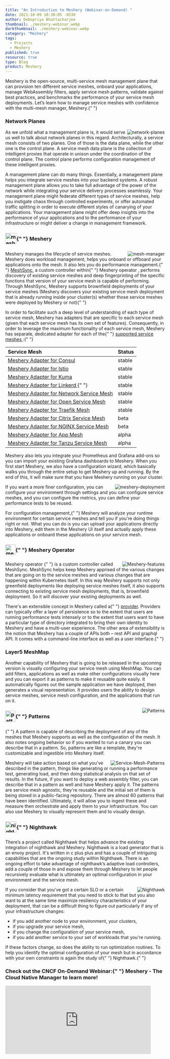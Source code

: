 ```yaml
---
title: "An Introduction to Meshery (Webinar-on-Demand) "
date: 2021-10-09 10:30:05 -0530
author: Debopriya Bhattacharjee
thumbnail: ./meshery-webinar.webp
darkthumbnail: ./meshery-webinar.webp
category: "Meshery"
tags:
  - Projects
  - Meshery
published: true
resource: true
type: Blog
product: Meshery
---
```







<BlogWrapper>

<div class="intro ">
  <p>
    Meshery is the open-source, multi-service mesh management plane that can
    provision ten different service meshes, onboard your applications, manage
    WebAssembly filters, apply service mesh patterns, validate against best
    practices, and benchmarks the performance of your service mesh deployments.
    Let’s learn how to manage service meshes with confidence with the multi-mesh
    manager, Meshery.{" "}
  </p>
</div>

<h3>Network Planes</h3>
<img src={Planes} className="slides-right" align="right" alt="network-planes" />
<p>
  As we unfold what a management plane is, it would serve us well to talk about
  network planes in this regard. Architecturally, a service mesh consists of two
  planes. One of those is the data plane, while the other one is the control
  plane. A service mesh data plane is the collection of intelligent proxies that
  operate in unison under the coordination of the control plane. The control
  plane performs configuration management of these intelligent proxies.
</p>
<p>
  A management plane can do many things. Essentially, a management plane helps
  you integrate service meshes into your backend systems. A robust management
  plane allows you to take full advantage of the power of the network while
  integrating your service delivery processes seamlessly. Your management plane
  might federate different types of service meshes, help you instigate chaos
  through controlled experiments, or offer automated traffic splitting in order
  to execute different styles of canarying of your applications. Your management
  plane might offer deep insights into the performance of your applications and
  to the performance of your infrastructure or might deliver a change in
  management framework.
</p>

<h3>
  <img
    src={MesheryLogo}
    align="center"
    alt="meshery-logo"
    height="35rem"
    width="35rem"
    style="padding-bottom:5px;padding-top:auto;"
  />{" "}
  Meshery
</h3>

<img
  src={MeshManager}
  className="slides-left"
  align="right"
  alt="mesh-manager"
/>
<p>
  <Link to="/cloud-native-management/meshery">Meshery</Link> manages the
  lifecycle of service meshes. Meshery does workload management, helps you
  onboard or offboard your applications onto the mesh. It also lets you do
  performance management.{" "}
  <a href="https://docs.meshery.io/concepts/architecture/meshsync">MeshSync</a>,
  a custom controller within{" "}
  <Link to="/cloud-native-management/meshery/meshery-operator">
    Meshery operator
  </Link>
  , performs discovery of existing service meshes and deep fingerprinting of the
  specific functions that version of your service mesh is capable of performing.
  Through MeshSync, Meshery supports brownfield deployments of your service meshes
  (Meshery discovers your existing service mesh deployment that is already running
  inside your cluster(s) whether those service meshes were deployed by Meshery or
  not){" "}
</p>
<p>
  In order to facilitate such a deep level of understanding of each type of
  service mesh, <Link to="/cloud-native-management/meshery">Meshery</Link> has
  adapters that are specific to each service mesh (given that each service mesh
  has its own set of features). Consequently, in order to leverage the maximum
  functionality of each service mesh, Meshery has separate, dedicated adapter
  for each of the{" "}
  <a href="https://docs.meshery.io/getting-started/overview#meshery-is-for-any-service-mesh">
    supported service meshes
  </a>
  :{" "}
</p>

<table className="table-1" align="center">
  <thead>
    <tr>
      <th align="left">Service Mesh</th>
      <th className="status">Status</th>
    </tr>
  </thead>
  <tbody>
    <tr>
      <td>
        <a href="https://docs.meshery.io/service-meshes/adapters/consul">
          Meshery Adapter for Consul
        </a>
      </td>
      <td className="status">stable</td>
    </tr>
    <tr>
      <td>
        <a href="https://docs.meshery.io/service-meshes/adapters/istio">
          Meshery Adapter for Istio
        </a>
      </td>
      <td className="status">stable</td>
    </tr>
    <tr>
      <td>
        <a href="https://docs.meshery.io/service-meshes/adapters/kuma">
          Meshery Adapter for Kuma
        </a>
      </td>
      <td className="status">stable</td>
    </tr>
    <tr>
      <td>
        <a href="https://docs.meshery.io/service-meshes/adapters/linkerd">
          Meshery Adapter for Linkerd
        </a>{" "}
      </td>
      <td className="status">stable</td>
    </tr>
    <tr>
      <td>
        <a href="https://docs.meshery.io/service-meshes/adapters/nsm">
          Meshery Adapter for Network Service Mesh
        </a>
      </td>
      <td className="status">stable</td>
    </tr>
    <tr>
      <td>
        <a href="https://docs.meshery.io/service-meshes/adapters/osm">
          Meshery Adapter for Open Service Mesh
        </a>
      </td>
      <td className="status">stable</td>
    </tr>
    <tr>
      <td>
        <a href="https://docs.meshery.io/service-meshes/adapters/traefik-mesh">
          Meshery Adapter for Traefik Mesh
        </a>
      </td>
      <td className="status">stable</td>
    </tr>
    <tr>
      <td>
        <a href="https://docs.meshery.io/service-meshes/adapters/cpx">
          Meshery Adapter for Citrix Service Mesh
        </a>
      </td>
      <td className="status">beta</td>
    </tr>
    <tr>
      <td>
        <a href="https://docs.meshery.io/service-meshes/adapters/nginx-sm">
          Meshery Adapter for NGINX Service Mesh
        </a>
      </td>
      <td className="status">beta</td>
    </tr>
    <tr>
      <td>
        <a href="https://docs.meshery.io/service-meshes/adapters/app-mesh">
          Meshery Adapter for App Mesh
        </a>
      </td>
      <td className="status">alpha</td>
    </tr>
    <tr>
      <td>
        <a href="https://docs.meshery.io/service-meshes/adapters/tanzu-sm">
          Meshery Adapter for Tanzu Service Mesh
        </a>
      </td>
      <td className="status">alpha</td>
    </tr>
  </tbody>
</table>

<p>
  <Link to="/cloud-native-management/meshery">Meshery</Link> also lets you
  integrate your Prometheus and Grafana add-ons so you can import your existing
  Grafana dashboards to Meshery. When you first start Meshery, we also have a
  configuration wizard, which basically walks you through the entire setup to
  get Meshery up and running. By the end of this, it will make sure that you
  have Meshery running on your cluster.
</p>
<img
  src={MesheryDeployments}
  className="slides-right"
  align="right"
  alt="meshery-deployment"
/>
<p>
  If you want a more finer configuration, you can configure your environment
  through settings and you can configure service meshes, and you can configure
  the metrics, you can define your performance tests to be reused.
</p>
<p>
  For configuration management,{" "}
  <Link to="/cloud-native-management/meshery">Meshery</Link> will analyze your
  runtime environment for certain service meshes and tell you if you're doing
  things right or not. What you can do is you can upload your applications
  directly into Meshery, edit them in the Meshery UI itself and actually apply
  these applications or onboard these applications on your service mesh.
</p>

<h3>
  <img
    src={Mesheryoperatoricon}
    align="center"
    alt="meshery-operator-logo"
    height="32rem"
    width="32rem"
    style="padding-bottom:5px;padding-top:auto;"
  />{" "}
  Meshery Operator
</h3>
<img
  src={Mesheryfeatures}
  className="slides-left"
  align="right"
  alt="Meshery-features"
/>
<p>
  <Link to="/cloud-native-management/meshery/meshery-operator">
    Meshery operator
  </Link>{" "}
  is a custom controller called MeshSync. MeshSync helps keep Meshery apprised
  of the various changes that are going on to the service meshes and various
  changes that are happening within Kubernetes itself. In this way Meshery
  supports not only greenfield deployments like deploying service meshes itself,
  it also supports connecting to existing service mesh deployments, that is,
  brownfield deployment. So it will discover your existing deployments as well.
</p>
<p>
  There's an extensible concept in Meshery called a{" "}
  <a href="https://docs.meshery.io/extensibility/providers">provider</a>.
  Providers can typically offer a layer of persistence so to the extent that
  users are running performance tests intensely or to the extent that users want
  to have a particular type of directory integrated to bring their own identity
  to Meshery and have a multi-user experience. The other area of extensibility
  is the notion that Meshery has a couple of APIs both – rest API and graphql
  API. It comes with a command-line interface as well as a user interface.{" "}
</p>

<h3>Layer5 MeshMap</h3>
<p>
  Another capability of Meshery that is going to be released in the upcoming
  version is visually configuring your service mesh using MeshMap. You can add
  filters, applications as well as make other configurations visually here and
  you can export it as patterns to make it reusable quite easily. It
  automatically figures out the sample application we have deployed, then
  generates a visual representation. It provides users the ability to design
  service meshes, service mesh configuration, and the applications that run on
  it.
</p>

<img src={Patterns} className="slides-left" align="right" alt="Patterns" />
<h3>
  <img
    src={PatternsLogo}
    align="center"
    alt="patterns-logo"
    height="35rem"
    width="32rem"
    style="padding-bottom:5px;padding-top:auto;"
  />{" "}
  Patterns
</h3>
<p>
  {" "}
  A pattern is capable of describing the deployment of any of the meshes that Meshery
  supports as well as the configuration of the mesh. It also notes ongoing behavior
  so if you wanted to run a canary you can describe that in a pattern. So, patterns
  are like a template, they're customizable and ingestible into Meshery itself.
</p>
<img
  src={ServiceMeshPatterns}
  className="slides-right"
  align="right"
  alt="Service-Mesh-Patterns"
/>
<p>
  Meshery will take action based on what you've described in the pattern, things
  like generating or running a performance test, generating load, and then doing
  statistical analysis on that set of results. In the future, if you want to
  deploy a web assembly filter, you can describe that in a pattern as well and
  have Meshery apply it. The patterns are service mesh agnostic, they're
  reusable and the initial set of them is being stored in a public-facing
  repository. There are almost 60 patterns that have been identified.
  Ultimately, it will allow you to ingest these and measure then orchestrate and
  apply them to your infrastructure. You can also use Meshery to visually
  represent them and to visually design.
</p>

<h3>
  <img
    src={NighthawkIcon}
    align="center"
    alt="nighthawk-logo"
    height="35rem"
    width="35rem"
    style="padding-bottom:5px;padding-top:auto;"
  />{" "}
  Nighthawk
</h3>
<p>
  There’s a project called <Link to="/projects/nighthawk">Nighthawk</Link> that
  helps advance the existing integration of nighthawk and Meshery. Nighthawk is
  a load generator that is an envoy project. It's written in c plus plus and has
  a couple of intriguing capabilities that are the ongoing study within
  Nighthawk. There is an ongoing effort to take advantage of nighthawk’s
  adaptive load controllers, add a couple of those in and expose them through
  Meshery to let people recursively evaluate what is ultimately an optimal
  configuration in your environment and the service mesh.
</p>
<img src={Nighthawk} className="slides-right" align="right" alt="Nighthawk" />

<p>
  If you consider that you've got a certain SLO or a certain minimum latency
  requirement that you need to stick to that but you also want to at the same
  time maximize resiliency characteristics of your deployment, that can be a
  difficult thing to figure out particularly if any of your infrastructure
  changes:
</p>
<ul>
  <li>if you add another node to your environment, your clusters,</li>
  <li>if you upgrade your service mesh,</li>
  <li>if you change the configuration of your service mesh,</li>
  <li>
    if you add another service to your set of workloads that you're running.
  </li>
</ul>
<p>
  If these factors change, so does the ability to run optimization routines. To
  help you identify the optimal configuration of your mesh but in accordance
  with your own constraints is again the study of{" "}
  <Link to="/projects/nighthawk">Nighthawk</Link>.{" "}
</p>

<h3>
  Check out the CNCF On-Demand Webinar:{" "}
  <Link to="/cloud-native-management/meshery">Meshery</Link> - The Cloud Native
  Manager to learn more!
</h3>
<div class="iframe-container">
  <iframe
    width="460"
    height="215"
    src="https://www.youtube.com/embed/mU8qHUGYsk8"
    loading="lazy"
    title="YouTube video player"
    frameborder="0"
    allow="accelerometer; autoplay; clipboard-write; encrypted-media; gyroscope; picture-in-picture"
    allowfullscreen
  ></iframe>
</div>

</BlogWrapper>
